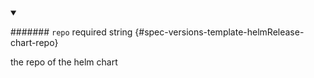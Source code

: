 
<details className="config-field" data-expandable="false" open>
<summary>

####### `repo` <span className="config-field-required" data-required="false">required</span> <span className="config-field-type">string</span> <span className="config-field-default"></span> <span className="config-field-enum"></span> {#spec-versions-template-helmRelease-chart-repo}

the repo of the helm chart

</summary>



</details>
